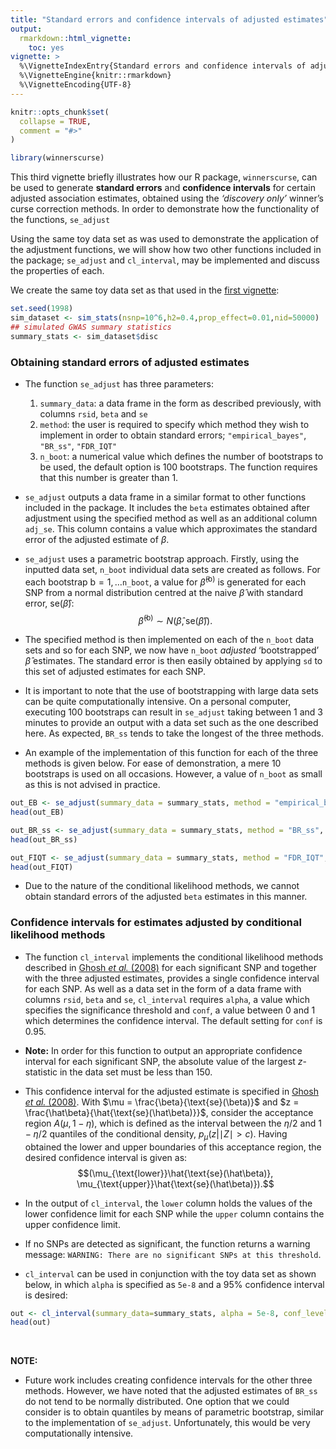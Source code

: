 ```yaml
---
title: "Standard errors and confidence intervals of adjusted estimates"
output: 
  rmarkdown::html_vignette:
    toc: yes
vignette: >
  %\VignetteIndexEntry{Standard errors and confidence intervals of adjusted estimates}
  %\VignetteEngine{knitr::rmarkdown}
  %\VignetteEncoding{UTF-8}
---
```


```r
knitr::opts_chunk$set(
  collapse = TRUE,
  comment = "#>"
)
```

```r
library(winnerscurse)
```


This third vignette briefly illustrates how our R package, `winnerscurse`, can be used to generate **standard errors** and **confidence intervals** for certain adjusted association estimates, obtained using the *'discovery only'* winner's curse correction methods. In order to demonstrate how the functionality of the functions, `se_adjust`



Using the same toy data set as was used to demonstrate the application of the adjustment functions, we will show how two other functions included in the package; `se_adjust` and `cl_interval`, may be implemented and discuss the properties of each.  

We create the same toy data set as that used in the [first vignette](https://amandaforde.github.io/winnerscurse/articles/winners_curse_methods.html):

```r
set.seed(1998)
sim_dataset <- sim_stats(nsnp=10^6,h2=0.4,prop_effect=0.01,nid=50000)
## simulated GWAS summary statistics
summary_stats <- sim_dataset$disc
```



### Obtaining standard errors of adjusted estimates 

- The function `se_adjust` has three parameters: 
  1. `summary_data`: a data frame in the form as described previously, with columns `rsid`, `beta` and `se`
  2. `method`: the user is required to specify which method they wish to implement in order to obtain standard errors; `"empirical_bayes"`, `"BR_ss"`, `"FDR_IQT"` 
  3. `n_boot`: a numerical value which defines the number of bootstraps to be used, the default option is 100 bootstraps. The function requires that this number is greater than 1. 




-  `se_adjust` outputs a data frame in a similar format to other functions included in the package. It includes the `beta` estimates obtained after adjustment using the specified method as well as an additional column `adj_se`. This column contains a value which approximates the standard error of the adjusted estimate of $\beta$.   
 
- `se_adjust` uses a parametric bootstrap approach. Firstly, using the inputted data set, `n_boot` individual data sets are created as follows. For each bootstrap $\text{b} = 1, \dots$`n_boot`, a value for $\hat\beta^{(\text{b})}$ is generated for each SNP from a normal distribution centred at the naive $\hat\beta$ with standard error, $\text{se}(\hat\beta)$: $$\hat\beta^{(\text{b})} \sim N(\hat\beta, \text{se}(\hat\beta)).$$

- The specified method is then implemented on each of the `n_boot` data sets and so for each SNP, we now have `n_boot` *adjusted* 'bootstrapped' $\hat\beta$ estimates. The standard error is then easily obtained by applying `sd` to this set of adjusted estimates for each SNP.

- It is important to note that the use of bootstrapping with large data sets can be quite computationally intensive. On a personal computer, executing 100 bootstraps can result in `se_adjust` taking between 1 and 3 minutes to provide an output with a data set such as the one described here. As expected, `BR_ss` tends to take the longest of the three methods.

- An example of the implementation of this function for each of the three methods is given below. For ease of demonstration, a mere 10 bootstraps is used on all occasions. However, a value of `n_boot` as small as this is not advised in practice.

```r
out_EB <- se_adjust(summary_data = summary_stats, method = "empirical_bayes", n_boot=10)
head(out_EB)

out_BR_ss <- se_adjust(summary_data = summary_stats, method = "BR_ss", n_boot=10)
head(out_BR_ss)

out_FIQT <- se_adjust(summary_data = summary_stats, method = "FDR_IQT", n_boot=10)
head(out_FIQT)
```

- Due to the nature of the conditional likelihood methods, we cannot obtain standard errors of the adjusted `beta` estimates in this manner. 

### Confidence intervals for estimates adjusted by conditional likelihood methods 

- The function `cl_interval` implements the conditional likelihood methods described in [Ghosh *et al.* (2008)](https://www.ncbi.nlm.nih.gov/pmc/articles/PMC2665019/) for each significant SNP and together with the three adjusted estimates, provides a single confidence interval for each SNP. As well as a data set in the form of a data frame with columns `rsid`, `beta` and `se`, `cl_interval` requires `alpha`, a value which specifies the significance threshold and `conf`, a value between 0 and 1 which determines the confidence interval. The default setting for `conf` is 0.95. 

- **Note:** In order for this function to output an appropriate confidence interval for each significant SNP, the absolute value of the largest
$z$-statistic in the data set must be less than 150.

- This confidence interval for the adjusted estimate is specified in [Ghosh *et al.* (2008)](https://www.ncbi.nlm.nih.gov/pmc/articles/PMC2665019/). With $\mu = \frac{\beta}{\text{se}(\beta)}$ and $z = \frac{\hat\beta}{\hat{\text{se}(\hat\beta)}}$, consider the acceptance region $A(\mu,1-\eta)$, which is defined as the interval between the $\eta/2$ and $1-\eta/2$ quantiles of the conditional density, $p_{\mu}(z | \mid Z \mid > c )$. Having obtained the lower and upper boundaries of this acceptance region, the desired confidence interval is given as: $$(\mu_{\text{lower}}\hat{\text{se}(\hat\beta)}, \mu_{\text{upper}}\hat{\text{se}(\hat\beta)}).$$                           

- In the output of `cl_interval`, the `lower` column holds the values of the lower confidence limit for each SNP while the `upper` column contains the upper confidence limit. 

- If no SNPs are detected as significant, the function returns a warning message: `WARNING: There are no significant SNPs at this threshold`. 

- `cl_interval` can be used in conjunction with the toy data set as shown below, in which `alpha` is specified as `5e-8` and a 95% confidence interval is desired: 

```r
out <- cl_interval(summary_data=summary_stats, alpha = 5e-8, conf_level=0.95)
head(out)
```


$~$
$~$

**NOTE:** 

- Future work includes creating confidence intervals for the other three methods. However, we have noted that the adjusted estimates of `BR_ss` do not tend to be normally distributed. One option that we could consider is to obtain quantiles by means of parametric bootstrap, similar to the implementation of `se_adjust`. Unfortunately, this would be very computationally intensive. 

